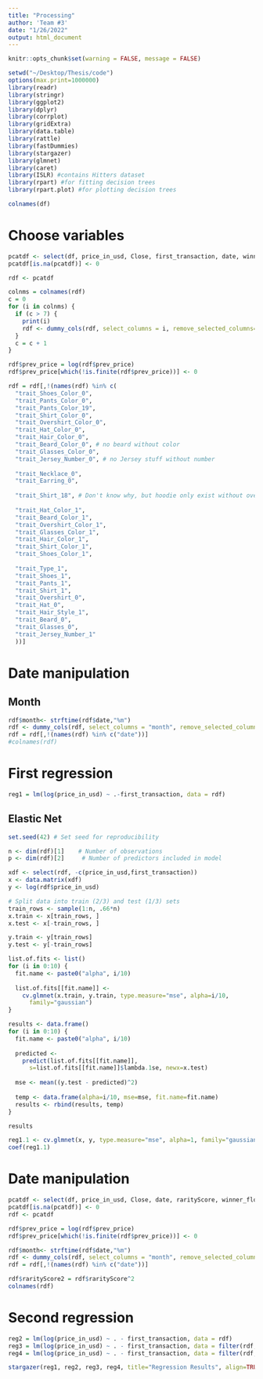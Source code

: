 ```yaml
---
title: "Processing"
author: 'Team #3'
date: "1/26/2022"
output: html_document
---
```


```r
knitr::opts_chunk$set(warning = FALSE, message = FALSE) 
```

```r
setwd("~/Desktop/Thesis/code")
options(max.print=1000000)
library(readr)
library(stringr)
library(ggplot2)
library(dplyr)
library(corrplot)
library(gridExtra)
library(data.table)
library(rattle)
library(fastDummies)
library(stargazer)
library(glmnet)
library(caret)
library(ISLR) #contains Hitters dataset
library(rpart) #for fitting decision trees
library(rpart.plot) #for plotting decision trees
```

```r
colnames(df)
```

# Choose variables
```r
pcatdf <- select(df, price_in_usd, Close, first_transaction, date, winner_flow, winner_total_sold, winner_total_bought, prev_price, trait_Type, trait_Pants, trait_Pants_Color, trait_Shoes, trait_Shoes_Color, trait_Shirt, trait_Shirt_Color, trait_Hair_Style, trait_Hair_Color, trait_Glasses, trait_Glasses_Color, trait_Overshirt, trait_Overshirt_Color, trait_Beard, trait_Beard_Color, trait_Hat, trait_Hat_Color, trait_Jersey_Number, trait_Necklace, trait_Earring)
pcatdf[is.na(pcatdf)] <- 0

rdf <- pcatdf

colnms = colnames(rdf)
c = 0
for (i in colnms) {
  if (c > 7) {
    print(i)
    rdf <- dummy_cols(rdf, select_columns = i, remove_selected_columns=TRUE, remove_first_dummy=FALSE)
  }
  c = c + 1
}

rdf$prev_price = log(rdf$prev_price)
rdf$prev_price[which(!is.finite(rdf$prev_price))] <- 0

rdf = rdf[,!(names(rdf) %in% c(
  "trait_Shoes_Color_0",
  "trait_Pants_Color_0",
  "trait_Pants_Color_19",
  "trait_Shirt_Color_0",
  "trait_Overshirt_Color_0",
  "trait_Hat_Color_0",
  "trait_Hair_Color_0",
  "trait_Beard_Color_0", # no beard without color
  "trait_Glasses_Color_0",
  "trait_Jersey_Number_0", # no Jersey stuff without number
  
  "trait_Necklace_0",
  "trait_Earring_0",
  
  "trait_Shirt_18", # Don't know why, but hoodie only exist without oveshirt
  
  "trait_Hat_Color_1",
  "trait_Beard_Color_1",
  "trait_Overshirt_Color_1",
  "trait_Glasses_Color_1",
  "trait_Hair_Color_1",
  "trait_Shirt_Color_1",
  "trait_Shoes_Color_1",
  
  "trait_Type_1",
  "trait_Shoes_1",
  "trait_Pants_1",
  "trait_Shirt_1",
  "trait_Overshirt_0",
  "trait_Hat_0",
  "trait_Hair_Style_1",
  "trait_Beard_0",
  "trait_Glasses_0",
  "trait_Jersey_Number_1"
  ))]
```

# Date manipulation
## Month
```r
rdf$month<- strftime(rdf$date,"%m")
rdf <- dummy_cols(rdf, select_columns = "month", remove_selected_columns=TRUE, remove_first_dummy=TRUE)
rdf = rdf[,!(names(rdf) %in% c("date"))]
#colnames(rdf)
```

# First regression
```r
reg1 = lm(log(price_in_usd) ~ .-first_transaction, data = rdf)
```

## Elastic Net
```r
set.seed(42) # Set seed for reproducibility

n <- dim(rdf)[1]    # Number of observations
p <- dim(rdf)[2]     # Number of predictors included in model

xdf <- select(rdf, -c(price_in_usd,first_transaction))
x <- data.matrix(xdf)
y <- log(rdf$price_in_usd)

# Split data into train (2/3) and test (1/3) sets
train_rows <- sample(1:n, .66*n)
x.train <- x[train_rows, ]
x.test <- x[-train_rows, ]

y.train <- y[train_rows]
y.test <- y[-train_rows]

list.of.fits <- list()
for (i in 0:10) {
  fit.name <- paste0("alpha", i/10)
  
  list.of.fits[[fit.name]] <-
    cv.glmnet(x.train, y.train, type.measure="mse", alpha=i/10, 
      family="gaussian")
}

results <- data.frame()
for (i in 0:10) {
  fit.name <- paste0("alpha", i/10)
  
  predicted <- 
    predict(list.of.fits[[fit.name]], 
      s=list.of.fits[[fit.name]]$lambda.1se, newx=x.test)
  
  mse <- mean((y.test - predicted)^2)
  
  temp <- data.frame(alpha=i/10, mse=mse, fit.name=fit.name)
  results <- rbind(results, temp)
}

results
```

```r
reg1.1 <- cv.glmnet(x, y, type.measure="mse", alpha=1, family="gaussian")
coef(reg1.1)
```

# Date manipulation
```r
pcatdf <- select(df, price_in_usd, Close, date, rarityScore, winner_flow, winner_total_sold, winner_total_bought, first_transaction, prev_price)
pcatdf[is.na(pcatdf)] <- 0
rdf <- pcatdf

rdf$prev_price = log(rdf$prev_price)
rdf$prev_price[which(!is.finite(rdf$prev_price))] <- 0

rdf$month<- strftime(rdf$date,"%m")
rdf <- dummy_cols(rdf, select_columns = "month", remove_selected_columns=TRUE, remove_first_dummy=TRUE)
rdf = rdf[,!(names(rdf) %in% c("date"))]

rdf$rarityScore2 = rdf$rarityScore^2
colnames(rdf)
```

# Second regression
```r
reg2 = lm(log(price_in_usd) ~ . - first_transaction, data = rdf)
reg3 = lm(log(price_in_usd) ~ . - first_transaction, data = filter(rdf, first_transaction == 1))
reg4 = lm(log(price_in_usd) ~ . - first_transaction, data = filter(rdf, first_transaction == 0))

stargazer(reg1, reg2, reg3, reg4, title="Regression Results", align=TRUE, type="text")
```